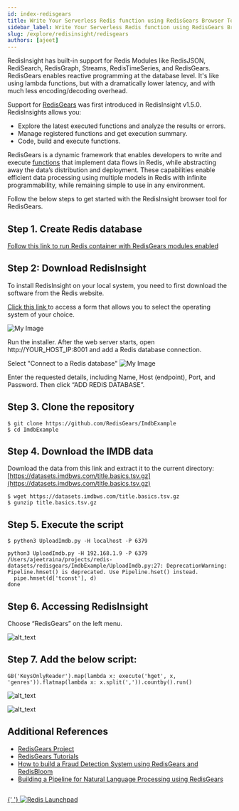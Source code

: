 ```yaml
---
id: index-redisgears
title: Write Your Serverless Redis function using RedisGears Browser Tool
sidebar_label: Write Your Serverless Redis function using RedisGears Browser Tool
slug: /explore/redisinsight/redisgears
authors: [ajeet]
---
```



RedisInsight has built-in support for Redis Modules like RedisJSON, RediSearch, RedisGraph, Streams, RedisTimeSeries, and RedisGears. RedisGears enables reactive programming at the database level. It's like using lambda functions, but with a dramatically lower latency, and with much less encoding/decoding overhead.

Support for [RedisGears](https://oss.redis.com/redisgears/) was first introduced in RedisInsight v1.5.0. RedisInsights allows you:

- Explore the latest executed functions and analyze the results or errors.
- Manage registered functions and get execution summary.
- Code, build and execute functions.

RedisGears is a dynamic framework that enables developers to write and execute [functions](https://oss.redis.com/redisgears/functions.html) that implement data flows in Redis, while abstracting away the data’s distribution and deployment. These capabilities enable efficient data processing using multiple models in Redis with infinite programmability, while remaining simple to use in any environment.

Follow the below steps to get started with the RedisInsight browser tool for RedisGears.

## Step 1. Create Redis database

[Follow this link to run Redis container with RedisGears modules enabled ](/explore/redismod)

## Step 2: Download RedisInsight

To install RedisInsight on your local system, you need to first download the software from the Redis website.

[Click this link ](https://redis.com/redis-enterprise/redis-insight/#insight-form) to access a form that allows you to select the operating system of your choice.

![My Image](images/redisinsightinstall.png)

Run the installer. After the web server starts, open http://YOUR_HOST_IP:8001 and add a Redis database connection.

Select "Connect to a Redis database"
![My Image](images/redisinsight4.png)

Enter the requested details, including Name, Host (endpoint), Port, and Password. Then click “ADD REDIS DATABASE”.

## Step 3. Clone the repository

```
$ git clone https://github.com/RedisGears/ImdbExample
$ cd ImdbExample
```

## Step 4. Download the IMDB data

Download the data from this link and extract it to the current directory: [https://datasets.imdbws.com/title.basics.tsv.gz](https://datasets.imdbws.com/title.basics.tsv.gz)

```
$ wget https://datasets.imdbws.com/title.basics.tsv.gz
$ gunzip title.basics.tsv.gz
```

## Step 5. Execute the script

```
$ python3 UploadImdb.py -H localhost -P 6379

python3 UploadImdb.py -H 192.168.1.9 -P 6379
/Users/ajeetraina/projects/redis-datasets/redisgears/ImdbExample/UploadImdb.py:27: DeprecationWarning: Pipeline.hmset() is deprecated. Use Pipeline.hset() instead.
  pipe.hmset(d['tconst'], d)
done
```

## Step 6. Accessing RedisInsight

Choose “RedisGears” on the left menu.

![alt_text](images/image1.png)

## Step 7. Add the below script:

```
GB('KeysOnlyReader').map(lambda x: execute('hget', x, 'genres')).flatmap(lambda x: x.split(',')).countby().run()
```

![alt_text](images/image2.png)

![alt_text](images/image3.png)

## Additional References

- [RedisGears Project](https://oss.redis.com/redisgears/)
- [RedisGears Tutorials](/howtos/redisgears)
- [How to build a Fraud Detection System using RedisGears and RedisBloom](/howtos/frauddetection)
- [Building a Pipeline for Natural Language Processing using RedisGears](/howtos/nlp)

##

<div>
  <a
    href="https://launchpad.redis.com"
    target="_blank"
    rel="noopener"
    className="link">
    {' '}
    <img
      src="/img/launchpad.png"
      className="thumb"
      loading="lazy"
      alt="Redis Launchpad"
    />
  </a>
</div>
